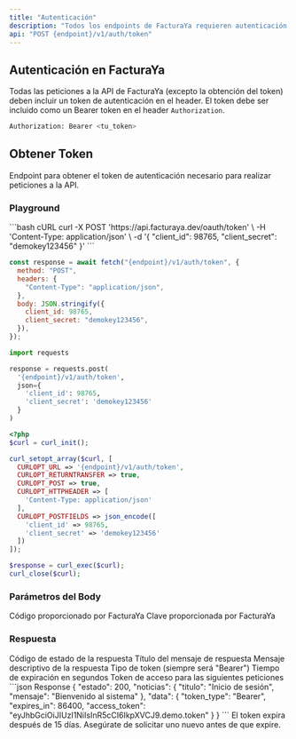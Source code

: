 ```yaml
---
title: "Autenticación"
description: "Todos los endpoints de FacturaYa requieren autenticación mediante Bearer Token"
api: "POST {endpoint}/v1/auth/token"
---
```


## Autenticación en FacturaYa

Todas las peticiones a la API de FacturaYa (excepto la obtención del token) deben incluir un token de autenticación en el header. El token debe ser incluido como un Bearer token en el header `Authorization`.

```bash
Authorization: Bearer <tu_token>
```

## Obtener Token

Endpoint para obtener el token de autenticación necesario para realizar peticiones a la API.

### Playground

<RequestExample>
  ```bash cURL
  curl -X POST 'https://api.facturaya.dev/oauth/token' \
    -H 'Content-Type: application/json' \
    -d '{
      "client_id": 98765,
      "client_secret": "demokey123456"
    }'
  ```

```javascript Node.js
const response = await fetch("{endpoint}/v1/auth/token", {
  method: "POST",
  headers: {
    "Content-Type": "application/json",
  },
  body: JSON.stringify({
    client_id: 98765,
    client_secret: "demokey123456",
  }),
});
```

```python Python
import requests

response = requests.post(
  '{endpoint}/v1/auth/token',
  json={
    'client_id': 98765,
    'client_secret': 'demokey123456'
  }
)
```

```php PHP
<?php
$curl = curl_init();

curl_setopt_array($curl, [
  CURLOPT_URL => '{endpoint}/v1/auth/token',
  CURLOPT_RETURNTRANSFER => true,
  CURLOPT_POST => true,
  CURLOPT_HTTPHEADER => [
    'Content-Type: application/json'
  ],
  CURLOPT_POSTFIELDS => json_encode([
    'client_id' => 98765,
    'client_secret' => 'demokey123456'
  ])
]);

$response = curl_exec($curl);
curl_close($curl);
```

</RequestExample>

### Parámetros del Body

<ParamField body="client_id" type="integer" required>
  Código proporcionado por FacturaYa
</ParamField>

<ParamField body="client_secret" type="string" required>
  Clave proporcionada por FacturaYa
</ParamField>

### Respuesta

<ResponseField name="estado" type="integer">
  Código de estado de la respuesta
</ResponseField>

<ResponseField name="noticias" type="object">
  <Expandable title="properties">
    <ResponseField name="titulo" type="string">
      Título del mensaje de respuesta
    </ResponseField>
    <ResponseField name="mensaje" type="string">
      Mensaje descriptivo de la respuesta
    </ResponseField>
  </Expandable>
</ResponseField>

<ResponseField name="data" type="object">
  <Expandable title="properties">
    <ResponseField name="token_type" type="string">
      Tipo de token (siempre será "Bearer")
    </ResponseField>
    <ResponseField name="expires_in" type="integer">
      Tiempo de expiración en segundos
    </ResponseField>
    <ResponseField name="access_token" type="string">
      Token de acceso para las siguientes peticiones
    </ResponseField>
  </Expandable>
</ResponseField>

<ResponseExample>
```json Response
{
  "estado": 200,
  "noticias": {
    "titulo": "Inicio de sesión",
    "mensaje": "Bienvenido al sistema"
  },
  "data": {
    "token_type": "Bearer",
    "expires_in": 86400,
    "access_token": "eyJhbGciOiJIUzI1NiIsInR5cCI6IkpXVCJ9.demo.token"
  }
}
```
</ResponseExample>

<Note>
  El token expira después de 15 días. Asegúrate de solicitar uno nuevo antes de
  que expire.
</Note>
